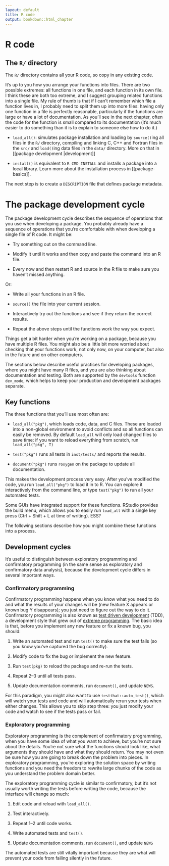 ```yaml
---
layout: default
title: R code
output: bookdown::html_chapter
---
```


# R code

## The `R/` directory

The `R/` directory contains all your R code, so copy in any existing code.

It's up to you how you arrange your functions into files. There are two
possible extremes: all functions in one file, and each function in its own
file. I think these are both too extreme, and I suggest grouping related
functions into a single file. My rule of thumb is that if I can't remember
which file a function lives in, I probably need to split them up into more
files: having only one function in a file is perfectly reasonable,
particularly if the functions are large or have a lot of documentation. As
you'll see in the next chapter, often the code for the function is small
compared to its documentation (it's much easier to do something than it is to
explain to someone else how to do it.)

* `load_all()`: simulates package installation and loading by `source()`ing
  all files in the `R/` directory, compiling and linking C, C++ and Fortran
  files in the `src/` and `load()`ing data files in the `data/` directory.
  More on that in [[package development |development]]

* `install()` is equivalent to `R CMD INSTALL` and installs a package into a
  local library. Learn more about the installation process in
  [[package-basics]].

The next step is to create a `DESCRIPTION` file that defines package metadata.


# The package development cycle

The package development cycle describes the sequence of operations that you use when developing a package. You probably already have a sequence of operations that you're comfortable with when developing a single file of R code. It might be:

* Try something out on the command line.

* Modify it until it works and then copy and paste the command into an R file.

* Every now and then restart R and source in the R file to make sure you
  haven't missed anything.

Or:

* Write all your functions in an R file.

* `source()` the file into your current session.

* Interactively try out the functions and see if they return the correct
  results.

* Repeat the above steps until the functions work the way you expect.

Things get a bit harder when you're working on a package, because you have multiple R files. You might also be a little bit more worried about checking that your functions work, not only now, on your computer, but also in the future and on other computers.

The sections below describe useful practices for developing packages, where you might have many R files, and you are also thinking about documentation and testing. Both are supported by the `devtools` function `dev_mode`, which helps to keep your production and development packages separate.

## Key functions

The three functions that you'll use most often are:

* `load_all("pkg")`, which loads code, data, and C files. These are loaded into
  a non-global environment to avoid conflicts and so all functions can easily
  be removed. By default `load_all` will only load changed files to save time:
  if you want to reload everything from scratch, run `load_all("pkg", T)`

* `test("pkg")` runs all tests in `inst/tests/` and reports the results.

* `document("pkg")` runs `roxygen` on the package to update all documentation.

This makes the development process very easy. After you've modified the code, you run `load_all("pkg")` to load it in to R. You can explore it interactively from the command line, or type `test("pkg")` to run all your automated tests.

Some GUIs have integrated support for these functions. RStudio provides the build menu, which allows you to easily run `load_all` with a single key press (Ctrl + Shift + L at time of writing). ESS? 

The following sections describe how you might combine these functions into a process.

## Development cycles

It's useful to distinguish between exploratory programming and confirmatory programming (in the same sense as exploratory and confirmatory data analysis), because the development cycle differs in several important ways.

### Confirmatory programming

Confirmatory programming happens when you know what you need to do and what the results of your changes will be (new feature X appears or known bug Y disappears); you just need to figure out the way to do it. Confirmatory programming is also known as [test driven development][tdd] (TDD), a development style that grew out of [extreme programming](extreme-programming). The basic idea is that, before you implement any new feature or fix a known bug, you should:

1. Write an automated test and run `test()` to make sure the test fails (so you know
   you've captured the bug correctly).

2. Modify code to fix the bug or implement the new feature.

3. Run `test(pkg)` to reload the package and re-run the tests.

4. Repeat 2--3 until all tests pass.

5. Update documentation comments, run `document()`, and update `NEWS`.

For this paradigm, you might also want to use `testthat::auto_test()`, which will watch your tests and code and will automatically rerun your tests when either changes. This allows you to skip step three: you just modify your code and watch to see if the tests pass or fail.

### Exploratory programming

Exploratory programming is the complement of confirmatory programming, when you have some idea of what you want to achieve, but you're not sure about the details. You're not sure what the functions should look like, what arguments they should have and what they should return. You may not even be sure how you are going to break down the problem into pieces. In exploratory programming, you're exploring the solution space by writing functions and you need the freedom to rewrite large chunks of the code as you understand the problem domain better.

The exploratory programming cycle is similar to confirmatory, but it's not usually worth writing the tests before writing the code, because the interface will change so much:

1. Edit code and reload with `load_all()`.

2. Test interactively.

3. Repeat 1--2 until code works.

4. Write automated tests and `test()`.

5. Update documentation comments, run `document()`, and update `NEWS`

The automated tests are still vitally important because they are what will prevent your code from failing silently in the future.

[tdd]:http://en.wikipedia.org/wiki/Test-driven_development
[extreme-programming]:http://en.wikipedia.org/wiki/Extreme_programming
